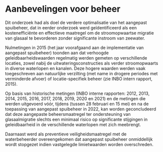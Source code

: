 # Aanbevelingen voor beheer {.unnumbered}

Dit onderzoek had als doel de verdere optimalisatie van het aangepast spuibeheer, dat in eerder onderzoek werd geïdentificeerd als een kostenefficiënte en effectieve maatregel om de stroomopwaartse migratie van glasaal te bevorderen zonder significante instroom van zeewater.

Nulmetingen in 2015 (het jaar voorafgaand aan de implementatie van aangepast spuibeheer) toonden aan dat verhoogde geleidbaarheidswaarden regelmatig werden gemeten op verschillende locaties, zowel nabij de uitwateringsconstructies als verder stroomopwaarts in diverse waterlopen en kanalen. Deze hogere waarden werden vaak toegeschreven aan natuurlijke verzilting (met name in drogere periodes met verminderde afvoer) of locatie-specifiek beheer (zie INBO intern rapport, 2015).

Op basis van historische metingen (INBO interne rapporten: 2012, 2013, 2014, 2015, 2016, 2017, 2018, 2019, 2020 en 2021) en de metingen die werden uitgevoerd vóór, tijdens (tussen 28 februari en 15 mei) en na de toepassing van aangepast spuibeheer in 2022, kan worden geconcludeerd dat deze aangepaste beheersmaatregel ter ondersteuning van glasaalmigratie slechts een minimaal risico op significante stijgingen in geleidbaarheid in de verschillende waterlopen met zich meebrengt.

Daarnaast werd als preventieve veiligheidsmaatregel met de waterbeheerder overeengekomen dat aangepast spuibeheer onmiddellijk wordt stopgezet indien vastgelegde limietwaarden worden overschreden.
